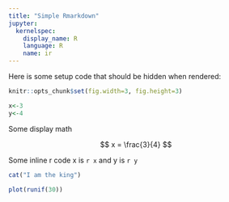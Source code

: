 ```yaml
---
title: "Simple Rmarkdown"
jupyter:
  kernelspec:
    display_name: R
    language: R
    name: ir
---
```

 
Here is some setup code that should be hidden when rendered:

```r
knitr::opts_chunk$set(fig.width=3, fig.height=3)
```

```r
x<-3
y<-4
```

Some display math

$$
x = \frac{3}{4} 
$$

Some inline r code x is `r x` and y is `r y`

```r
cat("I am the king")
```

```r
plot(runif(30))
```
